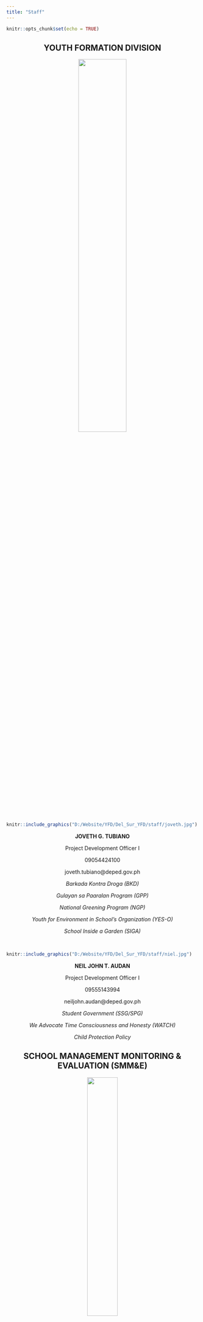 ```yaml
---
title: "Staff"
---
```


```r
knitr::opts_chunk$set(echo = TRUE)
```

<center>
## **YOUTH FORMATION DIVISION**
</center>

<center>
[![](yfd_logo.png){width=50%}](https://www.facebook.com/youthformationdavaodelsur/)
</center>
&nbsp;
&nbsp;

```r
knitr::include_graphics("D:/Website/YFD/Del_Sur_YFD/staff/joveth.jpg")
```

<center>

**JOVETH G. TUBIANO**

Project Development Officer I

09054424100

joveth.tubiano@deped.gov.ph

*Barkada Kontra Droga (BKD)*

*Gulayan sa Paaralan Program (GPP)*

*National Greening Program (NGP)*

*Youth for Environment in School's Organization (YES-O)*

*School Inside a Garden (SIGA)*

</center>

&nbsp;
&nbsp;

```r
knitr::include_graphics("D:/Website/YFD/Del_Sur_YFD/staff/niel.jpg")
```

<center>

**NEIL JOHN T. AUDAN**

Project Development Officer I

09555143994

neiljohn.audan@deped.gov.ph

*Student Government (SSG/SPG)*

*We Advocate Time Consciousness and Honesty (WATCH)*

*Child Protection Policy*

</center>


<center>
## **SCHOOL MANAGEMENT MONITORING & EVALUATION (SMM&E)**
</center>

<center>
![](s&e.png){width=40%}
</center>
&nbsp;
&nbsp;

```r
knitr::include_graphics("D:/Website/YFD/Del_Sur_YFD/staff/boubert.jpg")
```
<center>

**BOUBERT G. DUMAGAN**

Senior Education Program Specialist

09176854498

boubert.dumagan@deped.gov.ph

</center>

&nbsp;
&nbsp;


```r
knitr::include_graphics("D:/Website/YFD/Del_Sur_YFD/staff/kirk.jpg")
```

<center>

**KIRK SONNY GIL P. HERUELA, PhD**

Education Program Specialist II

09163981596

kirksonnygil.heruela@deped.gov.ph

</center>

<center>
## **SOCIAL MOBILIZATION AND NETWORKING**
</center>

<center>
![](socmob.jpg){width=50%}
</center>
&nbsp;
&nbsp;

```r
knitr::include_graphics("D:/Website/YFD/Del_Sur_YFD/staff/quilaton.jpg")
```
<center>

**BERNIE QUILATON**

Senior Education Program Specialist

+639123456789

@email.com

</center>

&nbsp;
&nbsp;

```r
knitr::include_graphics("D:/Website/YFD/Del_Sur_YFD/staff/whodis.jpg")
```
<center>

**ANTONIO IV C. PACE**

Senior Education Program Specialist

+639123456789

@email.com

</center>

&nbsp;
&nbsp;

```r
knitr::include_graphics("D:/Website/YFD/Del_Sur_YFD/staff/chicote.jpg")
```
<center>

**CHERRY JOY CHICOTE**

Project Development Officer II

+639123456789

@email.com

</center>

<center>
## **HUMAN RESOURCE DEVELOPMENT**
</center>

<center>
![](human resources logo.png){width=40%}
</center>
&nbsp;
&nbsp;

```r
knitr::include_graphics("D:/Website/YFD/Del_Sur_YFD/staff/elyn.jpg")
```
<center>

**ELYN SUPRENTE**

Senior Education Program Specialist

+639123456789

@email.com

</center>

&nbsp;
&nbsp;

```r
knitr::include_graphics("D:/Website/YFD/Del_Sur_YFD/staff/lemuel.jpg")
```

<center>

**LEMUEL C. MADULIN**

Education Program Specialist II

+639123456789

@email.com

</center>

<center>
## **PLANNING AND RESEARCH**
</center>

<center>
![](research.png){width=45%}
</center>
&nbsp;
&nbsp;

```r
knitr::include_graphics("D:/Website/YFD/Del_Sur_YFD/staff/amy.jpg")
```
<center>

**AMY CORRAL**

Planning Officer

+639123456789

@email.com

</center>

&nbsp;
&nbsp;

```r
knitr::include_graphics("D:/Website/YFD/Del_Sur_YFD/staff/kirk.jpg")
```

<center>

**KIRK SONNY GIL P. HERUELA, PhD**

Education Program Specialist II

09163981596

kirksonnygil.heruela@deped.gov.ph

</center>

<center>
## **TOP MANAGEMENT**
</center>

<center>
![](division_logo.png){width=40%}
</center>
&nbsp;
&nbsp;

```r
knitr::include_graphics("D:/Website/YFD/Del_Sur_YFD/staff/nelson.jpg")
```
<center>

**NELSON C. LOPEZ, CESO V**

Schools Division Superintendent 


</center>

&nbsp;
&nbsp;

```r
knitr::include_graphics("D:/Website/YFD/Del_Sur_YFD/staff/janette.jpg")
```
<center>

**JANETTE G. VELOSO, EdD**

Assistant Schools Division Superintendent

</center>

&nbsp;
&nbsp;

<center>
## **SCHOOL GOVERNANCE AND OPERATIONS DIVISION**
</center>

<center>
![](sgod.png){width=45%}
</center>
&nbsp;
&nbsp;

```r
knitr::include_graphics("D:/Website/YFD/Del_Sur_YFD/staff/mario.jpg")
```


<center>



**MARIO C. MONDEJAR, EdD**

Chief Education Program Supervisor - SGOD

</center>

<p align="right">
<a href="#top">Back to top</a>
</p>


